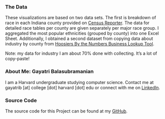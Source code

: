 ### The Data

These visualizations are based on two data sets. The first is breakdown of race in each Indiana county provided on [Census Reporter]("https://censusreporter.org/"). The data for detailed race tables per county are given separately per major race group. I aggregated the most popular ethnicities (grouped by county) into one Excel Sheet. Additionally, I obtained a second dataset from copying data about industry by county from [Hoosiers By the Numbers Business Lookup Tool]("http://www.hoosierdata.in.gov/buslookup/BusLookup.aspx").


Note: my data for industry I am about 70% done with collecting. It's a lot of copy-paste!


### About Me: Gayatri Balasubramanian
I am a Harvard undergraduate studying computer science.
Contact me at gayatrib [at] college [dot] harvard [dot] edu or connect with me on [LinkedIn]("https://www.linkedin.com/in/gayatriabalasubramanian/").


### Source Code
The source code for this Project can be found at my [GitHub]("https://www.github.com/gayatribalasubramanian/").